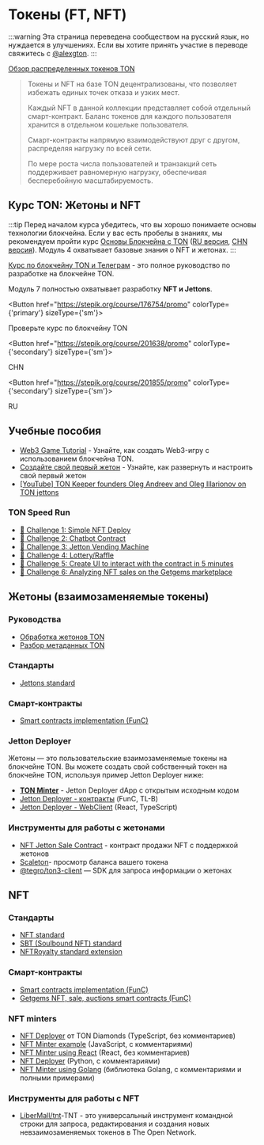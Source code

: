 
# Токены (FT, NFT)

:::warning
Эта страница переведена сообществом на русский язык, но нуждается в улучшениях. Если вы хотите принять участие в переводе свяжитесь с [@alexgton](https://t.me/alexgton).
:::

[Обзор распределенных токенов TON](https://telegra.ph/Scalable-DeFi-in-TON-03-30)

> Токены и NFT на базе TON децентрализованы, что позволяет избежать единых точек отказа и узких мест.
>
> Каждый NFT в данной коллекции представляет собой отдельный смарт-контракт. Баланс токенов для каждого пользователя хранится в отдельном кошельке пользователя.
>
> Смарт-контракты напрямую взаимодействуют друг с другом, распределяя нагрузку по всей сети.
>
> По мере роста числа пользователей и транзакций сеть поддерживает равномерную нагрузку, обеспечивая бесперебойную масштабируемость.

## Курс TON: Жетоны и NFT

:::tip
Перед началом курса убедитесь, что вы хорошо понимаете основы технологии блокчейна. Если у вас есть пробелы в знаниях, мы рекомендуем пройти курс [Основы Блокчейна с TON](https://stepik.org/course/201294/promo) ([RU версия](https://stepik.org/course/202221/), [CHN версия](https://stepik.org/course/200976/)).
Модуль 4 охватывает базовые знания о NFT и жетонах.
:::

[Курс по блокчейну TON и Телеграм](https://stepik.org/course/201855/) - это полное руководство по разработке на блокчейне TON.

Модуль 7 полностью охватывает разработку **NFT и Jettons**.

<Button href="https://stepik.org/course/176754/promo"
        colorType={'primary'} sizeType={'sm'}>

Проверьте курс по блокчейну TON

</Button>

<Button href="https://stepik.org/course/201638/promo"
        colorType={'secondary'} sizeType={'sm'}>

CHN

</Button>

<Button href="https://stepik.org/course/201855/promo"
        colorType={'secondary'} sizeType={'sm'}>

RU

</Button>

## Учебные пособия

- [Web3 Game Tutorial](/v3/guidelines/dapps/tutorials/web3-game-example) - Узнайте, как создать Web3-игру с использованием блокчейна TON.
- [Создайте свой первый жетон](/v3/guidelines/dapps/tutorials/mint-your-first-token/) - Узнайте, как развернуть и настроить свой первый жетон
- [[YouTube] TON Keeper founders Oleg Andreev and Oleg Illarionov on TON jettons](https://www.youtube.com/watch?v=oEO29KmOpv4)

### TON Speed Run

- [🚩 Challenge 1: Simple NFT Deploy](https://github.com/romanovichim/TONQuest1)
- [🚩 Challenge 2: Chatbot Contract](https://github.com/romanovichim/TONQuest2)
- [🚩 Challenge 3: Jetton Vending Machine](https://github.com/romanovichim/TONQuest3)
- [🚩 Challenge 4: Lottery/Raffle](https://github.com/romanovichim/TONQuest4)
- [🚩 Challenge 5: Create UI to interact with the contract in 5 minutes](https://github.com/romanovichim/TONQuest5)
- [🚩 Challenge 6: Analyzing NFT sales on the Getgems marketplace](https://github.com/romanovichim/TONQuest6)

## Жетоны (взаимозаменяемые токены)

### Руководства

- [Обработка жетонов TON](/v3/guidelines/dapps/asset-processing/jettons)
- [Разбор метаданных TON](/v3/guidelines/dapps/asset-processing/nft-processing/metadata-parsing)

### Стандарты

- [Jettons standard](https://github.com/ton-blockchain/TEPs/blob/master/text/0074-jettons-standard.md)

### Смарт-контракты

- [Smart contracts implementation (FunC)](https://github.com/ton-blockchain/token-contract/)

### Jetton Deployer

Жетоны — это пользовательские взаимозаменяемые токены на блокчейне TON. Вы можете создать свой собственный токен на блокчейне TON, используя пример Jetton Deployer ниже:

- **[TON Minter](https://minter.ton.org/)** - Jetton Deployer dApp с открытым исходным кодом
- [Jetton Deployer - контракты](https://github.com/ton-defi-org/jetton-deployer-contracts) (FunC, TL-B)
- [Jetton Deployer - WebClient](https://github.com/ton-defi-org/jetton-deployer-webclient) (React, TypeScript)

### Инструменты для работы с жетонами

- [NFT Jetton Sale Contract](https://github.com/dvlkv/nft-jetton-sale-smc) - контракт продажи NFT с поддержкой жетонов
- [Scaleton](http://scaleton.io)- просмотр баланса вашего токена
- [@tegro/ton3-client](https://github.com/TegroTON/ton3-client#jettons-example) — SDK для запроса информации о жетонах

## NFT

### Стандарты

- [NFT standard](https://github.com/ton-blockchain/TEPs/blob/master/text/0062-nft-standard.md)
- [SBT (Soulbound NFT) standard](https://github.com/ton-blockchain/TEPs/blob/master/text/0085-sbt-standard.md)
- [NFTRoyalty standard extension](https://github.com/ton-blockchain/TEPs/blob/master/text/0066-nft-royalty-standard.md)

### Смарт-контракты

- [Smart contracts implementation (FunC)](https://github.com/ton-blockchain/token-contract/)
- [Getgems NFT, sale, auctions smart contracts (FunC)](https://github.com/getgems-io/nft-contracts)

### NFT minters

- [NFT Deployer](https://github.com/tondiamonds/ton-nft-deployer) от TON Diamonds (TypeScript, без комментариев)
- [NFT Minter example](https://github.com/ton-foundation/token-contract/tree/main/nft/web-example) (JavaScript, с комментариями)
- [NFT Minter using React](https://github.com/tonbuilders/tonbuilders-minter) (React, без комментариев)
- [NFT Deployer](https://github.com/anomaly-guard/nft-deployer) (Python, с комментариями)
- [NFT Minter using Golang](https://github.com/xssnick/tonutils-go#nft) (библиотека Golang, с комментариями и полными примерами)

### Инструменты для работы с NFT

- [LiberMall/tnt](https://github.com/LiberMall/tnt)-TNT - это универсальный инструмент командной строки для запроса, редактирования и создания новых невзаимозаменяемых токенов в The Open Network.
